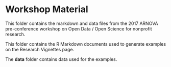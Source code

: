 # Workshop Material

This folder contains the markdown and data files from the 2017 ARNOVA pre-conference workshop on Open Data / Open Science for nonprofit research.

This folder contains the R Markdown documents used to generate examples on the Research Vignettes page. 

The **data** folder contains data used for the examples.

